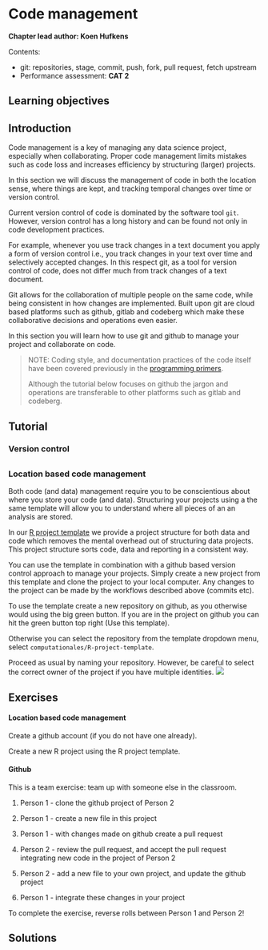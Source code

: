 # Code management {#code_mgmt}

**Chapter lead author: Koen Hufkens**

Contents:

-   git: repositories, stage, commit, push, fork, pull request, fetch upstream
-   Performance assessment: **CAT 2**

## Learning objectives

## Introduction

Code management is a key of managing any data science project, especially when collaborating. Proper code management limits mistakes such as code loss and increases efficiency by structuring (larger) projects.

In this section we will discuss the management of code in both the location sense, where things are kept, and tracking temporal changes over time or version control.

Current version control of code is dominated by the software tool `git`. However, version control has a long history and can be found not only in code development practices.

For example, whenever you use track changes in a text document you apply a form of version control i.e., you track changes in your text over time and selectively accepted changes. In this respect git, as a tool for version control of code, does not differ much from track changes of a text document.

Git allows for the collaboration of multiple people on the same code, while being consistent in how changes are implemented. Built upon git are cloud based platforms such as github, gitlab and codeberg which make these collaborative decisions and operations even easier.

In this section you will learn how to use git and github to manage your project and collaborate on code.

> NOTE: Coding style, and documentation practices of the code itself have been covered previously in the [programming primers]().
>
> Although the tutorial below focuses on github the jargon and operations are transferable to other platforms such as gitlab and codeberg.

## Tutorial

### Version control

## 

### Location based code management

Both code (and data) management require you to be conscientious about where you store your code (and data). Structuring your projects using a the same template will allow you to understand where all pieces of an an analysis are stored.

In our [R project template](https://github.com/computationales/R_proj_template) we provide a project structure for both data and code which removes the mental overhead out of structuring data projects. This project structure sorts code, data and reporting in a consistent way.

You can use the template in combination with a github based version control approach to manage your projects. Simply create a new project from this template and clone the project to your local computer. Any changes to the project can be made by the workflows described above (commits etc).

To use the template create a new repository on github, as you otherwise would using the big green button. If you are in the project on github you can hit the green button top right (Use this template).

<!-- ![](https://github.com/bluegreen-labs/environmental_data_science_101/raw/main/images/green_button.png) -->

Otherwise you can select the repository from the template dropdown menu, select `computationales/R-project-template`.

<!-- ![](https://github.com/bluegreen-labs/environmental_data_science_101/raw/main/images/new_repo_1.png) -->

Proceed as usual by naming your repository. However, be careful to select the correct owner of the project if you have multiple identities. ![](https://github.com/bluegreen-labs/environmental_data_science_101/raw/main/images/new_repo_2.png)

## Exercises

#### Location based code management

Create a github account (if you do not have one already).

Create a new R project using the R project template.

#### Github

This is a team exercise: team up with someone else in the classroom.

1.  Person 1 - clone the github project of Person 2

2.  Person 1 - create a new file in this project

3.  Person 1 - with changes made on github create a pull request

4.  Person 2 - review the pull request, and accept the pull request integrating new code in the project of Person 2

5.  Person 2 - add a new file to your own project, and update the github project

6.  Person 1 - integrate these changes in your project

To complete the exercise, reverse rolls between Person 1 and Person 2!

## Solutions
